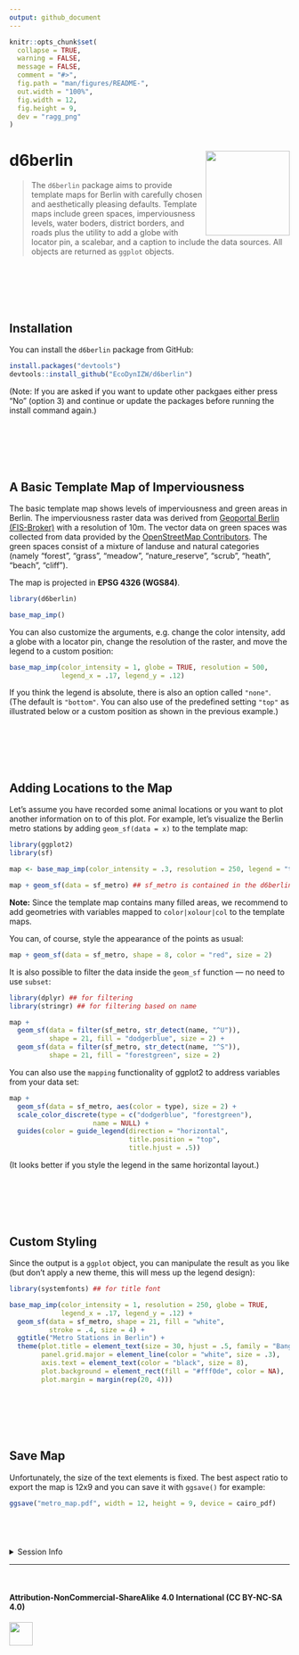 ```yaml
---
output: github_document
---
```


<!-- README.md is generated from README.Rmd. Please edit that file -->

```r
knitr::opts_chunk$set(
  collapse = TRUE,
  warning = FALSE,
  message = FALSE,
  comment = "#>",
  fig.path = "man/figures/README-",
  out.width = "100%",
  fig.width = 12, 
  fig.height = 9,
  dev = "ragg_png"
)
```

# d6berlin <img src='man/figures/hexlogo.png' align="right" height="151.5" /></a>

<!-- badges: start -->
<!-- badges: end -->

> The `d6berlin` package aims to provide template maps for Berlin with carefully chosen and aesthetically pleasing defaults. Template maps include green spaces, imperviousness levels, water boders, district borders, and roads plus the utility to add a globe with locator pin, a scalebar, and a caption to include the data sources. All objects are returned as `ggplot` objects.

<br>

#

<br>

## Installation

You can install the `d6berlin` package from GitHub:

```r
install.packages("devtools")
devtools::install_github("EcoDynIZW/d6berlin")
```

(Note: If you are asked if you want to update other packgaes either press "No" (option 3) and continue or update the packages before running the install command again.)

<br>

#

<br>

## A Basic Template Map of Imperviousness

The basic template map shows levels of imperviousness and green areas in Berlin. The imperviousness raster data was derived from [Geoportal Berlin (FIS-Broker)]() with a resolution of 10m. The vector data on green spaces was collected from data provided by the [OpenStreetMap Contributors](https://www.openstreetmap.org/). The green spaces consist of a mixture of landuse and natural categories (namely "forest", "grass", "meadow", "nature_reserve", "scrub", "heath", "beach", "cliff").

The map is projected in **EPSG 4326 (WGS84)**.

```r
library(d6berlin)

base_map_imp()
```

You can also customize the arguments, e.g. change the color intensity, add a globe with a locator pin, change the resolution of the raster, and move the legend to a custom position:

```r
base_map_imp(color_intensity = 1, globe = TRUE, resolution = 500,
             legend_x = .17, legend_y = .12)
```

If you think the legend is absolute, there is also an option called `"none"`. (The default is `"bottom"`. You can also use of the predefined setting `"top"` as illustrated below or a custom position as shown in the previous example.)

<br>

#

<br>

## Adding Locations to the Map

Let's assume you have recorded some animal locations or you want to plot another information on to of this plot. For example, let's visualize the Berlin metro stations by adding `geom_sf(data = x)` to the template map:

```r
library(ggplot2)
library(sf)

map <- base_map_imp(color_intensity = .3, resolution = 250, legend = "top")

map + geom_sf(data = sf_metro) ## sf_metro is contained in the d6berlin package
```

**Note:** Since the template map contains many filled areas, we recommend to add geometries with variables mapped to `color|xolour|col` to the template maps.

You can, of course, style the appearance of the points as usual:

```r
map + geom_sf(data = sf_metro, shape = 8, color = "red", size = 2)
```

It is also possible to filter the data inside the `geom_sf` function — no need to use `subset`: 

```r
library(dplyr) ## for filtering
library(stringr) ## for filtering based on name

map + 
  geom_sf(data = filter(sf_metro, str_detect(name, "^U")), 
          shape = 21, fill = "dodgerblue", size = 2) +
  geom_sf(data = filter(sf_metro, str_detect(name, "^S")), 
          shape = 21, fill = "forestgreen", size = 2)
```

You can also use the `mapping` functionality of ggplot2 to address variables from your data set:

```r
map + 
  geom_sf(data = sf_metro, aes(color = type), size = 2) +
  scale_color_discrete(type = c("dodgerblue", "forestgreen"), 
                     name = NULL) +
  guides(color = guide_legend(direction = "horizontal",
                              title.position = "top", 
                              title.hjust = .5))
```

(It looks better if you style the legend in the same horizontal layout.)

<br>

#

<br>

## Custom Styling

Since the output is a `ggplot` object, you can manipulate the result as you like (but don't apply a new theme, this will mess up the legend design):

```r
library(systemfonts) ## for title font

base_map_imp(color_intensity = 1, resolution = 250, globe = TRUE,
             legend_x = .17, legend_y = .12) + 
  geom_sf(data = sf_metro, shape = 21, fill = "white", 
          stroke = .4, size = 4) +
  ggtitle("Metro Stations in Berlin") + 
  theme(plot.title = element_text(size = 30, hjust = .5, family = "Bangers"),
        panel.grid.major = element_line(color = "white", size = .3),
        axis.text = element_text(color = "black", size = 8),
        plot.background = element_rect(fill = "#fff0de", color = NA),
        plot.margin = margin(rep(20, 4)))
```

<br>

#

<br>

## Save Map

Unfortunately, the size of the text elements is fixed. The best aspect ratio to export the map is 12x9 and you can save it with `ggsave()` for example:

```r
ggsave("metro_map.pdf", width = 12, height = 9, device = cairo_pdf)
```

<br>

#

<details><summary>Session Info</summary>

```r
Sys.time()
git2r::repository()
sessionInfo()
```

</details>

-----

<br>

#### Attribution-NonCommercial-ShareAlike 4.0 International (CC BY-NC-SA 4.0)

<div style="width:300px; height:200px">

<img src=https://camo.githubusercontent.com/00f7814990f36f84c5ea74cba887385d8a2f36be/68747470733a2f2f646f63732e636c6f7564706f7373652e636f6d2f696d616765732f63632d62792d6e632d73612e706e67 alt="" height="42">

</div>
